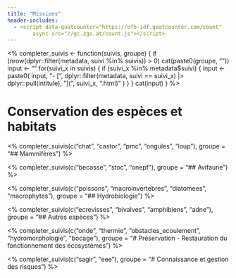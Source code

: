 ```yaml
---
title: "Missions"
header-includes:
  - <script data-goatcounter="https://ofb-idf.goatcounter.com/count"
        async src="//gc.zgo.at/count.js"></script>
---
```


<% completer_suivis <- function(suivis, groupe) {
    if (nrow(dplyr::filter(metadata, suivi %in% suivis)) > 0)
        cat(paste0(groupe, "\n\n")) 
    input <- "" 
    for(suivi_x in suivis) {
        if (suivi_x %in% metadata$suivi) {
            input <- paste0(
                input,
                "- [",
                dplyr::filter(metadata, suivi == suivi_x) |>
                    dplyr::pull(intitule),
                "](", 
                suivi_x, 
                ".html)\n\n"
                )
        }
    } 
    cat(input) 
} %>

# Conservation des espèces et habitats

<% completer_suivis(c("chat", "castor", "pmc", "ongules", "loup"), groupe = "## Mammifères") %>

<% completer_suivis(c("becasse", "stoc", "onepf"), groupe = "## Avifaune") %>

<% completer_suivis(c("poissons", "macroinvertebres", "diatomees", "macrophytes"), groupe = "## Hydrobiologie") %>

<% completer_suivis(c("ecrevisses", "bivalves", "amphibiens", "adne"), groupe = "## Autres espèces") %>

<% completer_suivis(c("onde", "thermie", "obstacles_ecoulement", "hydromorphologie", "bocage"), groupe = "# Préservation - Restauration du fonctionnement des écosystèmes") %>

<% completer_suivis(c("sagir", "eee"), groupe = "# Connaissance et gestion des risques") %>

